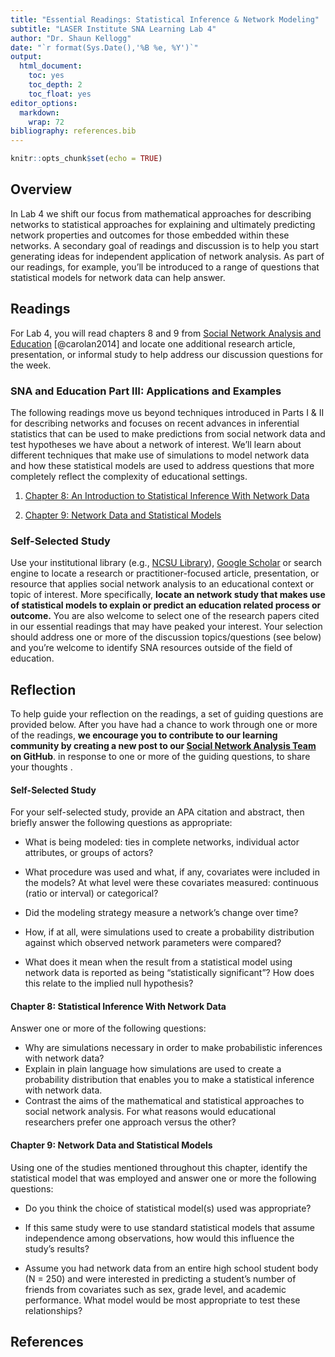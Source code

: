 ```yaml
---
title: "Essential Readings: Statistical Inference & Network Modeling"
subtitle: "LASER Institute SNA Learning Lab 4"
author: "Dr. Shaun Kellogg"
date: "`r format(Sys.Date(),'%B %e, %Y')`"
output:
  html_document:
    toc: yes
    toc_depth: 2
    toc_float: yes
editor_options:
  markdown:
    wrap: 72
bibliography: references.bib
---
```


```r
knitr::opts_chunk$set(echo = TRUE)
```

## Overview

In Lab 4 we shift our focus from mathematical approaches for describing
networks to statistical approaches for explaining and ultimately
predicting network properties and outcomes for those embedded within
these networks. A secondary goal of readings and discussion is to help
you start generating ideas for independent application of network
analysis. As part of our readings, for example, you'll be introduced to
a range of questions that statistical models for network data can help
answer.

## Readings

For Lab 4, you will read chapters 8 and 9 from [Social Network Analysis
and Education](https://catalog.lib.ncsu.edu/catalog/NCSU2803782)
[@carolan2014] and locate one additional research article, presentation,
or informal study to help address our discussion questions for the week.

### SNA and Education Part III: Applications and Examples

The following readings move us beyond techniques introduced in Parts I &
II for describing networks and focuses on recent advances in inferential
statistics that can be used to make predictions from social network data
and test hypotheses we have about a network of interest. We'll learn
about different techniques that make use of simulations to model network
data and how these statistical models are used to address questions that
more completely reflect the complexity of educational settings.

1.  [Chapter 8: An Introduction to Statistical Inference With Network
    Data](https://methods-sagepub-com.prox.lib.ncsu.edu/book/social-network-analysis-and-education/n8.xml)

2.  [Chapter 9: Network Data and Statistical
    Models](https://methods-sagepub-com.prox.lib.ncsu.edu/book/social-network-analysis-and-education/n9.xml)

### Self-Selected Study

Use your institutional library (e.g., [NCSU
Library](https://www.lib.ncsu.edu/#articles)), [Google
Scholar](https://scholar.google.com/) or search engine to locate a
research or practitioner-focused article, presentation, or resource that
applies social network analysis to an educational context or topic of
interest. More specifically, **locate an network study that makes use of
statistical models to explain or predict an education related process or
outcome.** You are also welcome to select one of the research papers
cited in our essential readings that may have peaked your interest. Your
selection should address one or more of the discussion topics/questions
(see below) and you're welcome to identify SNA resources outside of the
field of education.

## Reflection

To help guide your reflection on the readings, a set of guiding
questions are provided below. After you have had a chance to work
through one or more of the readings, **we encourage you to contribute to
our learning community by creating a new post to our [Social Network
Analysis
Team](https://github.com/orgs/laser-institute/teams/network-analysis) on
GitHub**. in response to one or more of the guiding questions, to share
your thoughts .

#### Self-Selected Study

For your self-selected study, provide an APA citation and abstract, then
briefly answer the following questions as appropriate:

-   What is being modeled: ties in complete networks, individual actor
    attributes, or groups of actors?

-   What procedure was used and what, if any, covariates were included
    in the models? At what level were these covariates measured:
    continuous (ratio or interval) or categorical?

-   Did the modeling strategy measure a network's change over time?

-   How, if at all, were simulations used to create a probability
    distribution against which observed network parameters were
    compared?

-   What does it mean when the result from a statistical model using
    network data is reported as being "statistically significant"? How
    does this relate to the implied null hypothesis?

#### Chapter 8: Statistical Inference With Network Data

Answer one or more of the following questions:

-   Why are simulations necessary in order to make probabilistic
    inferences with network data?
-   Explain in plain language how simulations are used to create a
    probability distribution that enables you to make a statistical
    inference with network data.
-   Contrast the aims of the mathematical and statistical approaches to
    social network analysis. For what reasons would educational
    researchers prefer one approach versus the other?

#### Chapter 9: Network Data and Statistical Models

Using one of the studies mentioned throughout this chapter, identify the
statistical model that was employed and answer one or more the following
questions:

-   Do you think the choice of statistical model(s) used was
    appropriate?

-   If this same study were to use standard statistical models that
    assume independence among observations, how would this influence the
    study's results?

-   Assume you had network data from an entire high school student body
    (N = 250) and were interested in predicting a student's number of
    friends from covariates such as sex, grade level, and academic
    performance. What model would be most appropriate to test these
    relationships?

## References
